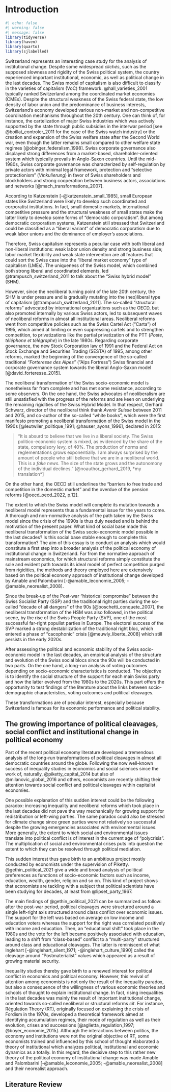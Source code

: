 # Introduction

```r
#| echo: false
#| warning: false
#| message: false
library(tidyverse)
library(haven)
library(quarto)
library(sjlabelled)

```

Switzerland represents an interesting case study for the analysis of institutional change. Despite some widespread *clichés*, such as the supposed slowness and rigidity of the Swiss political system, the country experienced important institutional, economic, as well as political change in the last decades. The Swiss model of capitalism is also difficult to classify in the varieties of capitalism (VoC) framework. @hall_varieties_2001 typically ranked Switzerland among the coordinated market economies (CMEs). Despite the structural weakness of the Swiss federal state, the low density of labor union and the predominance of business interests, Switzerland's economy developed various non-market and non-competitive coordination mechanisms throughout the 20th century. One can think of, for instance, the cartelization of major Swiss industries which was actively supported by the state through public subsidies in the interwar period [see @boillat_controler_2011 for the case of the Swiss watch industry] or the creation and expansion of the Swiss welfare state after the Second World war, even though the latter remains small compared to other welfare state regimes [@obinger_federalism_1998]. Swiss corporate governance also displayed strong differences from a market-based, shareholder-oriented system which typically prevails in Anglo-Saxon countries. Until the mid-1980s, Swiss corporate governance was characterized by self-regulation by private actors with minimal legal framework, protection and "selective protectionism" (*Vinkulierung*) in favor of Swiss shareholders and blockholders and strong cooperation between business actors, associations and networks [@mach_transformations_2007].

According to Katzenstein [-@katzenstein_small_1985], small European states like Switzerland were likely to develop such coordinated and corporatist institutions. In fact, small domestic markets, international competitive pressure and the structural weakness of small states make the latter likely to develop some forms of "democratic corporatism". But among democratic corporatism systems, Katzenstein still stressed that Switzerland could be classified as a "liberal variant" of democratic corporatism due to weak labor unions and the dominance of employer's associations.

Therefore, Swiss capitalism represents a peculiar case with both liberal and non-liberal institutions: weak labor union density and strong business side; labor market flexibility and weak state intervention are all features that could sort the Swiss case into the "liberal market economy" type of capitalism (LMEs). The uniqueness of the Swiss model, which combined both strong liberal and coordinated elements, led @trampusch_switzerland_2011 to talk about the "Swiss hybrid model" (SHM).

However, since the neoliberal turning point of the late 20th century, the SHM is under pressure and is gradually mutating into the (neo)liberal type of capitalism [@trampusch_switzerland_2011]. The so-called "structural reforms" advocated by international organizations such as the OECD, but also promoted internally by various Swiss actors, led to subsequent waves of neoliberal reforms in almost all institutional areas. Neoliberal reforms went from competitive policies such as the Swiss Cartel Act ("Carta") of 1995, which aimed at limiting or even suppressing cartels and to strengthen competition, to privatizations like the partial privatization of the PTT (*Poste, téléphone et télégraphe*) in the late 1980s. Regarding corporate governance, the new Stock Corporation law of 1991 and the Federal Act on Stock Exchange and Securities Trading (SESTA) of 1995, among other reforms, marked the beginning of the convergence of the so-called traditional *"Forteresse des Alpes"* ("Alps Fortress") Swiss financial and corporate governance system towards the liberal Anglo-Saxon model [@david_forteresse_2015].

The neoliberal transformation of the Swiss socio-economic model is nonetheless far from complete and has met some resistance, according to some observers. On the one hand, the Swiss advocates of neoliberalism are still unsatisfied with the progress of the reforms and are keen on underlying the remaining rigidities of the Swiss Hybrid Model. In that respect, Gerhard Schwarz, director of the neoliberal think thank *Avenir Suisse* between 2011 and 2015, and co-author of the so-called "white books", which were the first manifesto promoting a neoliberal transformation of the Swiss model in the 1990s [@leutwiler_politique_1991; @hauser_ayons_1996], declared in 2015:

> "It is absurd to believe that we live in a liberal society. The Swiss politico-economic system is mixed, as evidenced by the share of the state, compulsory levy, of 40%. The production of norms and reglementations grows exponentially. I am always surprised by the amount of people who still believe that we are in a neoliberal world. This is a *fake news*. The size of the state grows and the autonomony of the individual declines." [@noauthor_gerhard_2019, *my translation*]

On the other hand, the OECD still underlines the "barriers to free trade and competition in the domestic market" and the overdue of the pension reforms [@oecd_oecd_2022, p.12]. 

The extent to which the Swiss model will complete its mutation towards a neoliberal model represents thus a fundamental issue for the years to come. A thorough and non-normative analysis of the path taken by the Swiss model since the crisis of the 1990s is thus duly needed and is behind the motivation of the present paper. What kind of social base made this neoliberal transformation of the Swiss socio-economic model possible in the last decades? Is this social base stable enough to complete this transformation? The aim of this essay is to conduct an analysis which would constitute a first step into a broader analysis of the political economy of institutional change in Switzerland. Far from the normative approach of mainstream economics, for which structural reforms simply constitute the sole and evident path towards its ideal model of perfect competition purged from rigidities, the methods and theory employed here are extensively based on the political economy approach of institutional change developed by Amable and Palombarini [-@amable_leconomie_2005; -@amable_neorealist_2008]. 

Since the break-up of the Post-war "historical compromise" between the Swiss Socialist Party (SSP) and the traditional right parties during the so-called "decade of all dangers" of the 90s [@boschetti_conquete_2007], the neoliberal transformation of the HSM was also followed, in the political scene, by the rise of the Swiss People Party (SVP), one of the most successful far-right populist parties in Europe. The electoral success of the SVP marked a strong destabilization of the traditional right bloc, which entered a phase of "cacophonic" crisis [@meuwly_liberte_2008] which still persists in the early 2020s.

After assessing the political and economic stability of the Swiss socio-economic model in the last decades, an empirical analysis of the structure and evolution of the Swiss social blocs since the 90s will be conducted in two parts. On the one hand, a long-run analysis of voting outcomes depending on socio-economic characteristics is conducted. The objective is to identify the social structure of the support for each main Swiss party and how the latter evolved from the 1980s to the 2020s. This part offers the opportunity to test findings of the literature about the links between socio-demographic characteristics, voting outcomes and political cleavages.

These transformations are of peculiar interest, especially because Switzerland is famous for its economic performance and political stability.

## The growing importance of political cleavages, social conflict and institutional change in political economy

Part of the recent political economy literature developed a tremendous analysis of the long-run transformations of political cleavages in almost all democratic countries around the globe. Following the now well-known success of inequality studies in economics and social sciences since the work of, naturally, @piketty_capital_2014 but also of @milanovic_global_2016 and others, economists are recently shifting their attention towards social conflict and political cleavages within capitalist economies.

One possible explanation of this sudden interest could be the following paradox: increasing inequality and neoliberal reforms which took place in the last decades did not pave the way mechanically for growing support for redistribution or left-wing parties. The same paradox could also be stressed for climate change since green parties were not relatively so successful despite the growing emergencies associated with environmental issues. More generally, the extent to which social and environmental issues translate into political conflict is of interest in the current age of "polycrisis". The multiplication of social and environmental crises puts into question the extent to which they can be resolved through political mediation.

This sudden interest thus gave birth to an ambitious project mostly conducted by economists under the supervision of Piketty. @gethin_political_2021 give a wide and broad analysis of political preferences as functions of socio-economic factors such as income, education, wealth, gender, religion and so on. This kind of project shows that economists are tackling with a subject that political scientists have been studying for decades, at least from @lipset_party_1967.

The main findings of @gethin_political_2021 can be summarized as follow: after the post-war period, political cleavages were structured around a single left-right axis structured around class conflict over economic issues. The support for the left was based on average on low income and education voters whereas the support for the right was correlated positively with income and education. Then, an "educational shift" took place in the 1980s and the vote for the left became positively associated with education, leading to a shift from "class-based" conflict to a "multi-party" structured around class and educational cleavages. The latter is reminiscent of what Inglehart [-@inglehart_silent_1971; -@inglehart_culture_1990] called the cleavage around "Postmaterialist" values which appeared as a result of growing material security.

Inequality studies thereby gave birth to a renewed interest for political conflict in economics and political economy. However, this revival of attention among economists is not only the result of the inequality paradox, but also a consequence of the willingness of various economic theories and schools of thought to explain institutional change. In fact, rising inequalities in the last decades was mainly the result of important institutional change, oriented towards so-called neoliberal or structural reforms *cit*. For instance, Régulation Theory (RT), originally focused on explaining the crisis of Fordism in the 1970s, developed a theoretical framework aimed at identifying accumulation regimes, their mode of regulation as well as their evolution, crises and successions [@aglietta_regulation_1997; @boyer_economie_2015]. Although the interactions between politics, the economy and institutions were not the original objective of RT, some economists trained and influenced by this school of thought elaborated a theory of institutional which analyzes political, institutional and economic dynamics as a totally. In this regard, the decisive step to this rather new theory of the political economy of institutional change was made Amable and Palombarini [-@amable_leconomie_2005; -@amable_neorealist_2008] and their neorealist approach.

## Literature Review
